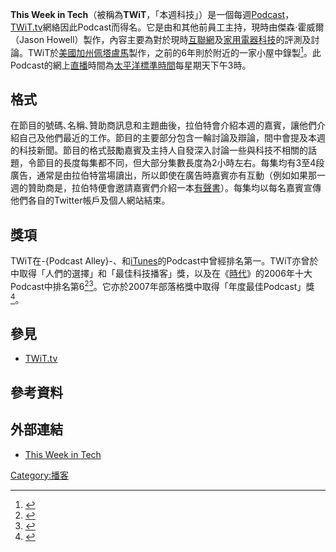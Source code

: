 {{NoteTA|G1=IT}}
{{Infobox Podcast
| title          = This Week in Tech
| image          = Thisweekintech.jpg
| host           = {{le|利奧·拉伯特|Leo Laporte}}、各節目嘉賓
| language       = [[英語|英語]]
| language_other = 
| updates        = 每週
| length         = 90－120分鐘
| camera         = 
| direction      = 
| production     = [[TWiT.tv|TWiT.tv]]
| picture format = 16:9
| audio format   = [[MP3|MP3]]
| video format   = [[MP4|MP4]]，[[高清|HD]]
| began          = {{start date and age|2005|4|17}}
| ended          =  <!-- or 'final'; date of last airing (if applicable) -->
| genre          = 圓桌論壇、科技[[新聞|新聞]]
| ratings        = 
| cited_for      =  <!-- Any awards, -->
| cited_as       =  <!-- honors, recognitions, etc. -->
| network        = [[TWiT.tv|TWiT.tv]]
| license        = CC-BY-NC-SA<ref name="twit.tv archived 2015-04-09 2am">{{cite web |url=http://twit.tv/ |title=twit.tv |accessdate=8 April 2015 |quote=These netcasts are released under a Creative Commons Attribution Non-Commercial Share-Alike license. |deadurl=yes |archiveurl=https://web.archive.org/web/20150409013843/http://twit.tv/ |archivedate=2015-04-09 }}</ref><small>（2015年4月9日前）</small><br/>CC-BY-NC-ND<ref name="twit.tv archived 2015-04-09 11pm">{{cite web |url=http://twit.tv/ |title=twit.tv |accessdate=9 April 2015 |quote=All TWiT streams and on-demand shows are released  under a Creative Commons Attribution Non-Commercial  No-Derivatives 4.0 International license. |deadurl=yes |archiveurl=https://web.archive.org/web/20150409220017/http://twit.tv/ |archivedate=2015-04-09 }}</ref>
| url            = [http://twit.tv/twit twit.tv/twit]{{En icon}}
| num_episodes   =  <!-- actual number of episodes, if known -->
| list_episodes  =  <!-- Wikipedia "List of" article (( don't include [[|]]).-->
| Misc           = 
| Audio caption  =   <!-- Caption for the audio recording-->
}}
'''This Week in Tech'''（被稱為'''TWiT'''，「本週科技」）是一個每週[[Podcast|Podcast]]，[[TWiT.tv|TWiT.tv]]網絡因此Podcast而得名。它是由{{le|利奧·拉伯特|Leo Laporte}}和其他前{{le|TechTV|TechTV}}員工主持，現時由傑森·霍威爾（Jason Howell）製作，內容主要為對於現時[[互聯網|互聯網]]及[[家用電器|家用電器]][[科技|科技]]的評測及討論。TWiT於[[美國|美國]][[加州|加州]][[佩塔盧馬|佩塔盧馬]]製作，之前的6年則於附近的一家小屋中錄製<ref>{{cite web |url=http://twit.tv/specials87 |title=TWiT Live Specials 87 |publisher=Twit.Tv |date= |accessdate=2012-02-14 |archive-date=2012-02-21 |archive-url=https://web.archive.org/web/20120221101101/http://twit.tv/specials87 |dead-url=no }}</ref>。此Podcast的網上[[直播|直播]]時間為[[太平洋標準時間|太平洋標準時間]]每星期天下午3時。

==格式==
在節目的號碼､名稱､贊助商訊息和主題曲後，拉伯特會介紹本週的嘉賓，讓他們介紹自己及他們最近的工作。節目的主要部分包含一輪討論及辯論，間中會提及本週的科技新聞。節目的格式鼓勵嘉賓及主持人自發深入討論一些與科技不相關的話題，令節目的長度每集都不同，但大部分集數長度為2小時左右。每集均有3至4段廣告，通常是由拉伯特當場讀出，所以即使在廣告時嘉賓亦有互動（例如如果那一週的贊助商是{{le|Audible|Audible Inc.}}，拉伯特便會邀請嘉賓們介紹一本[[有聲書|有聲書]]）。每集均以每名嘉賓宣傳他們各自的Twitter帳戶及個人網站結束。

==獎項==
TWiT在-{Podcast Alley}-、{{le|雅虎Podcast|Yahoo! Podcasts}}和[[iTunes|iTunes]]的Podcast中曾經排名第一。TWiT亦曾於{{le|Podcast Awards|Podcast獎}}中取得「人們的選擇」和「最佳科技播客」獎，以及在《[[時代_(雜誌)|時代]]》的2006年十大Podcast中排名第6<ref name="podcastaward">{{cite news | url=http://www.time.com/time/topten/2006/podcasts/09.html | work=Time | title=Top 10 Everything 2006 | accessdate=2016-05-13 | archive-date=2009-05-01 | archive-url=https://web.archive.org/web/20090501061752/http://www.time.com/time/topten/2006/podcasts/09.html | dead-url=no }}</ref><ref name="9th rank in Podcasts from Time Magazine">{{Cite news
|url= http://www.time.com/time/specials/packages/article/0,28804,2011254_2014892_2014890,00.html
|title= ranked 9th in Podcasts from Time Magazine
|author= Maria Bunai
|publisher= Time MAgazine
|date= 2006-12-20
|accessdate= 2011-06-27
|archive-date= 2011-01-22
|archive-url= https://web.archive.org/web/20110122021322/http://www.time.com/time/specials/packages/article/0,28804,2011254_2014892_2014890,00.html
|dead-url= no
}}</ref>。它亦於2007年部落格獎中取得「年度最佳Podcast」獎<ref>{{Cite web |url=http://2007.weblogawards.org/polls/best-podcast-1.php |title=Best Podcast - The 2007 Weblog Awards |access-date=2016-05-13 |archive-url=https://web.archive.org/web/20080303150307/http://2007.weblogawards.org/polls/best-podcast-1.php |archive-date=2008-03-03 |dead-url=yes }}</ref>。

==參見==
*[[TWiT.tv|TWiT.tv]]

==參考資料==
{{Reflist}}

==外部連結==
*[http://twit.tv/twit This Week in Tech]{{Wayback|url=http://twit.tv/twit |date=20141008211948 }}{{En icon}}

[[Category:播客|Category:播客]]
